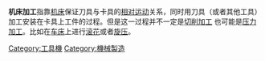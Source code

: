 {{Expand |time=2010-04-30T13:27:32+00:00 }}
'''机床加工'''指靠[[机床|机床]]保证刀具与卡具的[[相对运动|相对运动]]关系，同时用刀具（或者其他工具）加工安装在卡具上工件的过程。但是这一过程并不一定是[[切削加工|切削加工]] 也可能是[[压力加工|压力加工]]。比如在[[车床|车床]]上进行[[滚花|滚花]]或者[[旋压|旋压]]。


[[Category:工具機|Category:工具機]]
[[Category:機械製造|Category:機械製造]]